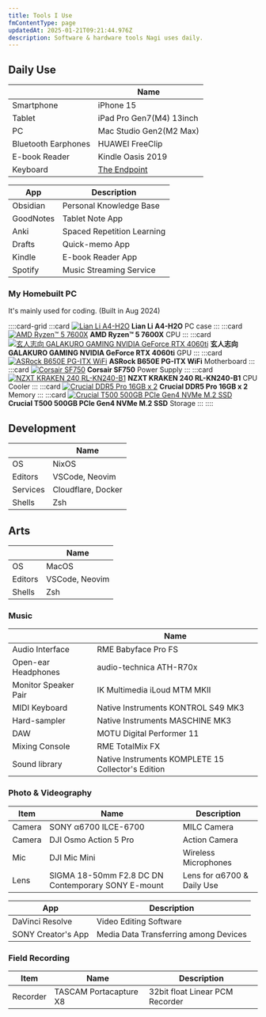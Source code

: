```yaml
---
title: Tools I Use
fmContentType: page
updatedAt: 2025-01-21T09:21:44.976Z
description: Software & hardware tools Nagi uses daily.
---
```


## Daily Use

| | Name |
| --- | --- |
| Smartphone | iPhone 15 |
| Tablet | iPad Pro Gen7(M4) 13inch |
| PC | Mac Studio Gen2(M2 Max) |
| Bluetooth Earphones | HUAWEI FreeClip |
| E-book Reader | Kindle Oasis 2019 |
| Keyboard | [The Endpoint](https://younagi.dev/blog/split-keyboard-the-endpoint-build/) |

| App | Description |
| --- | --- |
| Obsidian | Personal Knowledge Base |
| GoodNotes | Tablet Note App |
| Anki | Spaced Repetition Learning |
| Drafts | Quick-memo App |
| Kindle | E-book Reader App |
| Spotify | Music Streaming Service |

### My Homebuilt PC

It's mainly used for coding. (Built in Aug 2024)

::::card-grid
:::card
[![ Lian Li A4-H2O ](../../../assets/images/lian-li-a4-h2o.webp)](https://lian-li.com/product/a4h2o/?cn-reloaded=1)
**Lian Li A4-H2O**
PC case
:::
:::card
[![AMD Ryzen™ 5 7600X](../../../assets/images/amd-ryzen-5-7600x.webp)](https://www.amd.com/en/products/processors/desktops/ryzen/7000-series/amd-ryzen-5-7600x.html)
**AMD Ryzen™ 5 7600X**
CPU
:::
:::card
[![玄人志向 GALAKURO GAMING NVIDIA GeForce RTX 4060ti](../../../assets/images/garakuro-geforce-rtx-4060ti.webp)](https://www.kuroutoshikou.com/product/detail/gg-rtx4060ti-e8gb-oc-df.html)
**玄人志向 GALAKURO GAMING NVIDIA GeForce RTX 4060ti**
GPU
:::
:::card
[![ ASRock B650E PG-ITX WiFi ](../../../assets/images/asrock-b650e-pg-itx-wifi.webp)](https://pg.asrock.com/mb/AMD/B650E%20PG-ITX%20WiFi/index.jp.asp)
**ASRock B650E PG-ITX WiFi**
Motherboard
:::
:::card
[![ Corsair SF750 ](../../../assets/images/corsair-sf750.avif)](https://www.corsair.com/us/en/p/psu/cp-9020186-na/sf-series-sf750-750-watt-80-plus-platinum-certified-high-performance-sfx-psu-cp-9020186-na)
**Corsair SF750**
Power Supply
:::
:::card
[![ NZXT KRAKEN 240 RL-KN240-B1 ](../../../assets/images/nzxt-kraken-240-black.avif)](https://nzxt.com/product/kraken-240?srsltid=AfmBOoprt6uuh1-DON5Zd16yJ3UQpTL7HEBbl0EaB3ujeRi_zApWfApb)
**NZXT KRAKEN 240 RL-KN240-B1**
CPU Cooler
:::
:::card
[![ Crucial DDR5 Pro 16GB x 2](../../../assets/images/crucial-ddr5-pro.webp)](https://www.crucial.com/memory/ddr5/cp2k16g56c46u5)
**Crucial DDR5 Pro 16GB x 2**
Memory
:::
:::card
[![ Crucial T500 500GB PCIe Gen4 NVMe M.2 SSD](../../../assets/images/crucial-t500-ssd.webp)](https://www.crucial.com/ssd/t500/ct500t500ssd8/)
**Crucial T500 500GB PCIe Gen4 NVMe M.2 SSD**
Storage
:::
::::

## Development

|  | Name |
| --- | --- |
| OS | NixOS |
| Editors | VSCode, Neovim |
| Services | Cloudflare, Docker |
| Shells | Zsh |

## Arts

|  | Name |
| --- | --- |
| OS | MacOS |
| Editors | VSCode, Neovim |
| Shells | Zsh |

### Music

| | Name |
| --- | --- |
| Audio Interface | RME Babyface Pro FS |
| Open-ear Headphones | audio-technica ATH-R70x |
| Monitor Speaker Pair | IK Multimedia iLoud MTM MKII |
| MIDI Keyboard | Native Instruments KONTROL S49 MK3 |
| Hard-sampler | Native Instruments MASCHINE MK3 |
| DAW | MOTU Digital Performer 11 |
| Mixing Console | RME TotalMix FX |
| Sound library | Native Instruments KOMPLETE 15 Collector's Edition |

### Photo & Videography

| Item | Name | Description |
| --- | --- | --- |
| Camera | SONY α6700 ILCE-6700 | MILC Camera |
| Camera | DJI Osmo Action 5 Pro | Action Camera |
| Mic | DJI Mic Mini | Wireless Microphones |
| Lens | SIGMA 18-50mm F2.8 DC DN Contemporary SONY E-mount | Lens for α6700 & Daily Use |

| App | Description |
| --- | --- |
| DaVinci Resolve | Video Editing Software |
| SONY Creator's App | Media Data Transferring among Devices |

### Field Recording

| Item | Name | Description |
| --- | --- | --- |
| Recorder | TASCAM Portacapture X8 | 32bit float Linear PCM Recorder |
